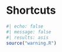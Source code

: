 # Shortcuts {.unnumbered}

```r
#| echo: false
#| message: false
#| results: asis
source("warning.R")
```